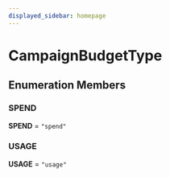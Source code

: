 ```yaml
---
displayed_sidebar: homepage
---
```



# CampaignBudgetType

## Enumeration Members

### SPEND

 **SPEND** = `"spend"`

### USAGE

 **USAGE** = `"usage"`
